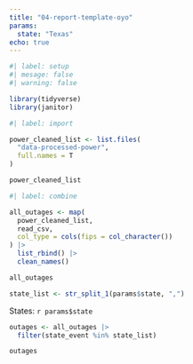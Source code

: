 ```yaml
---
title: "04-report-template-oyo"
params:
  state: "Texas"
echo: true
---
```


```r
#| label: setup
#| mesage: false
#| warning: false

library(tidyverse)
library(janitor)
```

```r
#| label: import

power_cleaned_list <- list.files(
  "data-processed-power",
  full.names = T
)

power_cleaned_list
```

```r
#| label: combine

all_outages <- map(
  power_cleaned_list,
  read_csv,
  col_type = cols(fips = col_character())
) |>
  list_rbind() |>
  clean_names()

all_outages
```

```r
state_list <- str_split_1(params$state, ",")
```

States: `r params$state`

```r
outages <- all_outages |>
  filter(state_event %in% state_list)

outages
```